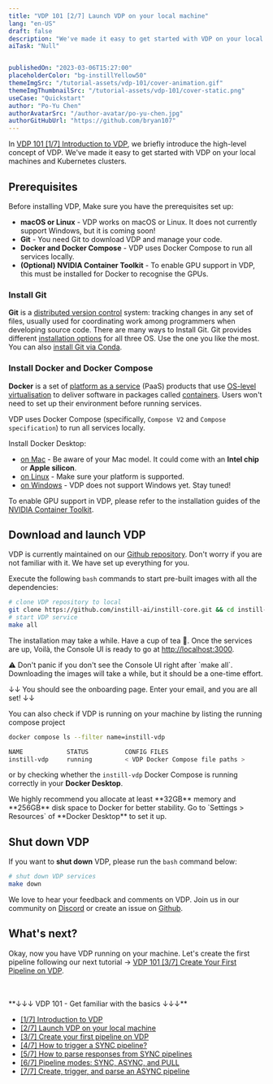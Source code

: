 ```yaml
---
title: "VDP 101 [2/7] Launch VDP on your local machine"
lang: "en-US"
draft: false
description: "We've made it easy to get started with VDP on your local machines and Kubernetes clusters. "
aiTask: "Null"


publishedOn: "2023-03-06T15:27:00"
placeholderColor: "bg-instillYellow50"
themeImgSrc: "/tutorial-assets/vdp-101/cover-animation.gif"
themeImgThumbnailSrc: "/tutorial-assets/vdp-101/cover-static.png"
useCase: "Quickstart"
author: "Po-Yu Chen"
authorAvatarSrc: "/author-avatar/po-yu-chen.jpg"
authorGitHubUrl: "https://github.com/bryan107"
---
```


In [VDP 101 [1/7] Introduction to VDP](/tutorials/vdp-101-1-introduction/?utm_source=blog&utm_medium=link&utm_campaign=vdp-101-2-quickstart), we briefly introduce the high-level concept of VDP.
We've made it easy to get started with VDP on your local machines and Kubernetes clusters.

## Prerequisites

Before installing VDP, Make sure you have the prerequisites set up:

- **macOS or Linux** - VDP works on macOS or Linux. It does not currently support Windows, but it is coming soon!
- **Git** - You need Git to download VDP and manage your code.
- **Docker and Docker Compose** - VDP uses Docker Compose to run all services locally.
- **(Optional) NVIDIA Container Toolkit** - To enable GPU support in VDP, this must be installed for Docker to recognise the GPUs.

### Install Git

**Git** is a [distributed version control](https://en.wikipedia.org/wiki/Distributed_version_control "Distributed version control") system: tracking changes in any set of files, usually used for coordinating work among programmers when developing source code. There are many ways to Install Git. Git provides different [installation options](https://git-scm.com/downloads) for all three OS. Use the one you like the most. You can also [install Git via Conda](https://www.anaconda.com/products/distribution).

### Install Docker and Docker Compose

**Docker** is a set of [platform as a service](https://en.wikipedia.org/wiki/Platform_as_a_service "Platform as a service") (PaaS) products that use [OS-level virtualisation](https://en.wikipedia.org/wiki/OS-level_virtualization "OS-level virtualisation") to deliver software in packages called [containers](<https://en.wikipedia.org/wiki/Container_(virtualization)> "Container (virtualisation)"). Users won't need to set up their environment before running services.

VDP uses Docker Compose (specifically, `Compose V2` and `Compose specification`) to run all services locally.

Install Docker Desktop:

- [on Mac](https://docs.docker.com/desktop/install/mac-install/) - Be aware of your Mac model. It could come with an **Intel chip** or **Apple silicon**.
- [on Linux](https://docs.docker.com/desktop/install/linux-install/) - Make sure your platform is supported.
- [on Windows](https://docs.docker.com/desktop/install/windows-install/) - VDP does not support Windows yet. Stay tuned!

To enable GPU support in VDP, please refer to the installation guides of the [NVIDIA Container Toolkit](https://docs.nvidia.com/datacenter/cloud-native/container-toolkit/install-guide.html#install-guide).

## Download and launch VDP

VDP is currently maintained on our [Github repository](https://github.com/instill-ai/instill-core). Don't worry if you are not familiar with it. We have set up everything for you.

Execute the following `bash` commands to start pre-built images with all the dependencies:

```bash
# clone VDP repository to local
git clone https://github.com/instill-ai/instill-core.git && cd instill-core
# start VDP service
make all
```

The installation may take a while. Have a cup of tea 🍵. Once the services are up, Voilà, the Console UI is ready to go at [http://localhost:3000](http://localhost:3000/).

<InfoBlock type="warning" title="warning">
  ⚠︎ Don't panic if you don't see the Console UI right after `make all`.
  Downloading the images will take a while, but it should be a one-time effort.
</InfoBlock>

↓↓ You should see the onboarding page. Enter your email, and you are all set! ↓↓

<ZoomableImg
  src="/tutorial-assets/vdp-101/2-installation/onboarding.png"
  alt="Please fill in the onboarding information so we can keep you posted with our latest news!"
/>

You can also check if VDP is running on your machine by listing the running compose project

```bash
docker compose ls --filter name=instill-vdp

NAME            STATUS          CONFIG FILES
instill-vdp     running         < VDP Docker Compose file paths >
```

or by checking whether the `instill-vdp` Docker Compose is running correctly in your **Docker Desktop**.

<ZoomableImg
  src="/tutorial-assets/vdp-101/2-installation/docker-desktop.png"
  alt='VDP should run as a compose project named as "instill-vdp"'
/>

<InfoBlock type="info" title="info">
  We highly recommend you allocate at least **32GB** memory and **256GB** disk
  space to Docker for better stability. Go to `Settings > Resources` of **Docker
  Desktop** to set it up.
</InfoBlock>

## Shut down VDP

If you want to **shut down** VDP, please run the `bash` command below:

```bash
# shut down VDP services
make down
```

We love to hear your feedback and comments on VDP. Join us in our community on [Discord](https://discord.gg/sevxWsqpGh) or create an issue on [Github](https://github.com/instill-ai/community/issues).

## What's next?

Okay, now you have VDP running on your machine. Let's create the first pipeline following our next tutorial → [VDP 101 [3/7] Create Your First Pipeline on VDP](/tutorials/vdp-101-3-create-your-first-pipeline).

<br />
<br />
**↓↓↓ VDP 101 - Get familiar with the basics ↓↓↓**

- [[1/7] Introduction to VDP](/tutorials/vdp-101-1-introduction)
- [[2/7] Launch VDP on your local machine](/tutorials/vdp-101-2-quickstart)
- [[3/7] Create your first pipeline on VDP](/tutorials/vdp-101-3-create-your-first-pipeline)
- [[4/7] How to trigger a SYNC pipeline?](/tutorials/vdp-101-4-how-to-trigger-a-sync-pipeline)
- [[5/7] How to parse responses from SYNC pipelines](/tutorials/vdp-101-5-how-to-parse-vdp-responses)
- [[6/7] Pipeline modes: SYNC, ASYNC, and PULL](/tutorials/vdp-101-6-pipeline-modes)
- [[7/7] Create, trigger, and parse an ASYNC pipeline](/tutorials/vdp-101-7-create-trigger-parse-an-async-pipeline)
